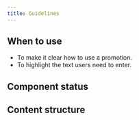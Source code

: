 ```yaml
---
title: Guidelines
---
```


<ReactExample name="Coupon" />

## When to use

- To make it clear how to use a promotion.
- To highlight the text users need to enter.

## Component status

<ComponentStatus component="Coupon" />

## Content structure

<FigmaFile
  file="4QJZqvBvRrLu6t9mwObCkA"
  node="254%3A73"
  alt="Coupon code: displays the code to be entered to redeem the coupon."
/>
